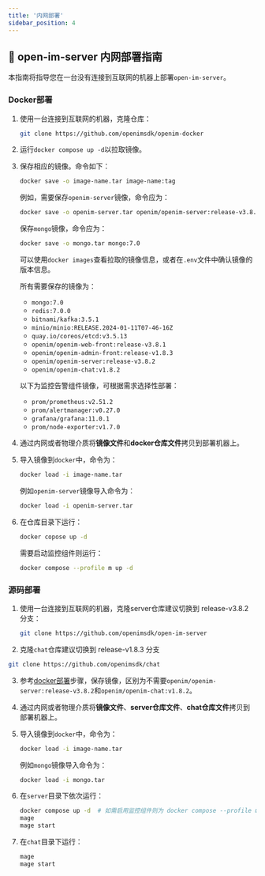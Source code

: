 ```yaml
---
title: '内网部署'
sidebar_position: 4
---
```

## 📌 open-im-server 内网部署指南

本指南将指导您在一台没有连接到互联网的机器上部署`open-im-server`。

### **Docker部署**

1. 使用一台连接到互联网的机器，克隆仓库：

   ```sh
   git clone https://github.com/openimsdk/openim-docker
   ```

2. 运行`docker compose up -d`以拉取镜像。

3. 保存相应的镜像。命令如下：

   ```sh
   docker save -o image-name.tar image-name:tag
   ```

   例如，需要保存`openim-server`镜像，命令应为：

   ```sh
   docker save -o openim-server.tar openim/openim-server:release-v3.8.1
   ```

   保存`mongo`镜像，命令应为：

   ```sh
   docker save -o mongo.tar mongo:7.0
   ```

   可以使用`docker images`查看拉取的镜像信息，或者在`.env`文件中确认镜像的版本信息。

   所有需要保存的镜像为：

   - `mongo:7.0`
   - `redis:7.0.0`
   - `bitnami/kafka:3.5.1`
   - `minio/minio:RELEASE.2024-01-11T07-46-16Z`
   - `quay.io/coreos/etcd:v3.5.13`
   - `openim/openim-web-front:release-v3.8.1`
   - `openim/openim-admin-front:release-v1.8.3`
   - `openim/openim-server:release-v3.8.2`
   - `openim/openim-chat:v1.8.2`

   以下为监控告警组件镜像，可根据需求选择性部署：

   - `prom/prometheus:v2.51.2`
   - `prom/alertmanager:v0.27.0`
   - `grafana/grafana:11.0.1`
   - `prom/node-exporter:v1.7.0`

4. 通过内网或者物理介质将**镜像文件**和**docker仓库文件**拷贝到部署机器上。

5. 导入镜像到`docker`中，命令为：
   ```bash
   docker load -i image-name.tar
   ```

   例如`openim-server`镜像导入命令为：

   ```sh
   docker load -i openim-server.tar
   ```

6. 在仓库目录下运行：
   ```sh
   docker copose up -d
   ```

   需要启动监控组件则运行：
   ```sh
   docker compose --profile m up -d
   ```

### **源码部署**

1. 使用一台连接到互联网的机器，克隆server仓库建议切换到 release-v3.8.2 分支：

   ```sh
   git clone https://github.com/openimsdk/open-im-server
   ```

2.  克隆`chat`仓库建议切换到 release-v1.8.3 分支
   ```bash
   git clone https://github.com/openimsdk/chat
   ```

3. 参考[docker部署](#Docker部署)步骤，保存镜像，区别为不需要`openim/openim-server:release-v3.8.2`和`openim/openim-chat:v1.8.2`。

4. 通过内网或者物理介质将**镜像文件**、**server仓库文件**、**chat仓库文件**拷贝到部署机器上。

5. 导入镜像到`docker`中，命令为：

   ```bash
   docker load -i image-name.tar
   ```

   例如`mongo`镜像导入命令为：

   ```sh
   docker load -i mongo.tar
   ```

6. 在`server`目录下依次运行：
   ```bash
   docker compose up -d  # 如需启用监控组件则为 docker compose --profile m up -d
   mage
   mage start
   ```

7. 在`chat`目录下运行：
   ```bash
   mage
   mage start
   ```

   

